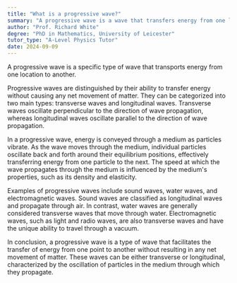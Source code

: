 ```yaml
---
title: "What is a progressive wave?"
summary: "A progressive wave is a wave that transfers energy from one location to another."
author: "Prof. Richard White"
degree: "PhD in Mathematics, University of Leicester"
tutor_type: "A-Level Physics Tutor"
date: 2024-09-09
---
```


A progressive wave is a specific type of wave that transports energy from one location to another.

Progressive waves are distinguished by their ability to transfer energy without causing any net movement of matter. They can be categorized into two main types: transverse waves and longitudinal waves. Transverse waves oscillate perpendicular to the direction of wave propagation, whereas longitudinal waves oscillate parallel to the direction of wave propagation.

In a progressive wave, energy is conveyed through a medium as particles vibrate. As the wave moves through the medium, individual particles oscillate back and forth around their equilibrium positions, effectively transferring energy from one particle to the next. The speed at which the wave propagates through the medium is influenced by the medium's properties, such as its density and elasticity.

Examples of progressive waves include sound waves, water waves, and electromagnetic waves. Sound waves are classified as longitudinal waves and propagate through air. In contrast, water waves are generally considered transverse waves that move through water. Electromagnetic waves, such as light and radio waves, are also transverse waves and have the unique ability to travel through a vacuum.

In conclusion, a progressive wave is a type of wave that facilitates the transfer of energy from one point to another without resulting in any net movement of matter. These waves can be either transverse or longitudinal, characterized by the oscillation of particles in the medium through which they propagate.
    